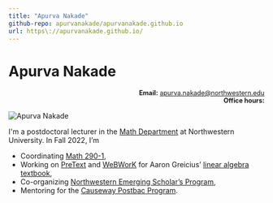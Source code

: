 ```yaml
---
title: "Apurva Nakade"
github-repo: apurvanakade/apurvanakade.github.io
url: https\://apurvanakade.github.io/
---
```


# Apurva Nakade

<div style="text-align:right; font-size: 90%;">

**Email:** [apurva.nakade@northwestern.edu](mailto:apurva.nakade@northwestern.edu) <br/>
**Office hours:** 

</div>

![](images/me0.jpg "Apurva Nakade")

I\'m a postdoctoral lecturer in the [Math Department](https://www.math.northwestern.edu/) at Northwestern University. 
In Fall 2022, I'm

- Coordinating [Math 290-1](https://canvas.northwestern.edu/courses/173693),
- Working on [PreText](https://pretextbook.org/) and [WeBWorK](https://webwork.maa.org/) for Aaron Greicius' [linear algebra textbook](http://linear-algebra.northwestern.pub/frontmatter-1.html),
- Co-organizing [Northwestern Emerging Scholar's Program](https://www.math.northwestern.edu/undergraduate/prizes-competitions-organizations/northwestern-emerging-scholars.html),
- Mentoring for the [Causeway Postbac Program](https://sites.northwestern.edu/causeway/).